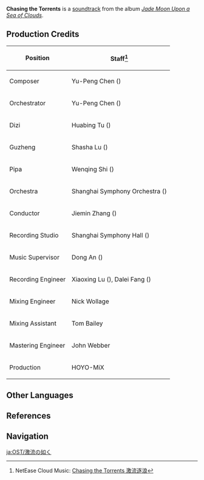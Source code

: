 {{Soundtrack Infobox
|title          =
|image          = Jade Moon Upon a Sea of Clouds.png
|album          = Jade Moon Upon a Sea of Clouds
|disc           = 3
|number         = 68
|featured       =
|featured2      =
|featured3      =
|featured_disc  =
|featured_disc2 =
|featured_disc3 =
|youtube_id     = keeqPGo-JZ4
|youtube_time   = 259
|spotify_id     = 7kdCsTElryhtspvrUVXfBS
|played_in      = Liyue Battle Theme
|during         = [[Liyue]] (Combat)
|domain         =
|previous       = Rapid as Wildfires
|next           = Gallant Challenge
}}
'''Chasing the Torrents''' is a [[soundtrack]] from the album ''[[Jade Moon Upon a Sea of Clouds]]''.

==Production Credits==
{| class="wikitable" style="text-align:left; height:0.5em"
! Position
! Staff<ref>NetEase Cloud Music: [https://music.163.com/#/song?id=1492283138 Chasing the Torrents 激流逐浪]</ref>
|-
! Composer
| Yu-Peng Chen ({{zh|陈致逸}})
|-
! Orchestrator
| Yu-Peng Chen ({{zh|陈致逸}})
|-
! Dizi
| Huabing Tu ({{zh|屠化冰}})
|-
! Guzheng
| Shasha Lu ({{zh|陆莎莎}})
|-
! Pipa
| Wenqing Shi ({{zh|施文卿}})
|-
! Orchestra
| Shanghai Symphony Orchestra ({{zh|上海交响乐团}})
|-
! Conductor
| Jiemin Zhang ({{zh|张洁敏}})
|-
! Recording Studio
| Shanghai Symphony Hall ({{zh|上海交响乐团音乐厅}})
|-
! Music Supervisor
| Dong An ({{zh|安栋}})
|-
! Recording Engineer
| Xiaoxing Lu ({{zh|陆晓幸}}), Dalei Fang ({{zh|房大磊}})
|-
! Mixing Engineer
| Nick Wollage
|-
! Mixing Assistant
| Tom Bailey
|-
! Mastering Engineer
| John Webber
|-
! Production
| HOYO-MiX
|}

==Other Languages==
{{Other Languages
|en      = Chasing the Torrents
|zhs     = 激流逐浪
|zhs_rm  = Jīliú Zhúlàng
|zhs_tl   = 
|ja      = 激流の如く
|ja_rm   = Gekiryuu no Gotoku
|ja_tl   = Chasing a Raging Stream
|tr      = 
|tr_tl   = 
|it      = 
|it_tl   = 
}}

==References==
{{Reflist}}

==Navigation==
{{Soundtrack Navbox|Jade Moon Upon a Sea of Clouds}}

[[ja:OST/激流の如く]]